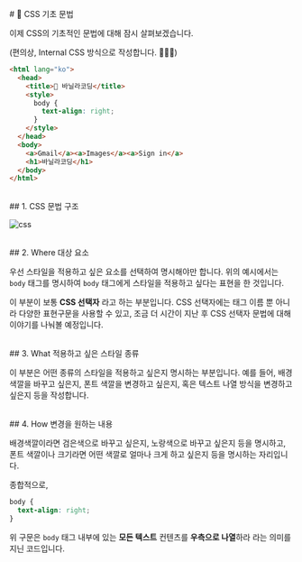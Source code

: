 
<br/>
# 📗 CSS 기초 문법

이제 CSS의 기초적인 문법에 대해 잠시 살펴보겠습니다.

(편의상, Internal CSS 방식으로 작성합니다. 🙇🏻‍♂️)

```html copy showLineNumbers filename="index.html"
<html lang="ko">
  <head>
    <title>🔰 바닐라코딩</title>
    <style>
      body {
        text-align: right;
      }
    </style>
  </head>
  <body>
    <a>Gmail</a><a>Images</a><a>Sign in</a>
    <h1>바닐라코딩</h1>
  </body>
</html>
```

<br/>
## 1. CSS 문법 구조

![css](/images/posts/html-intro/css_01.png)

<br/>
## 2. Where 대상 요소

우선 스타일을 적용하고 싶은 요소를 선택하여 명시해야만 합니다. 위의 예시에서는 `body` 태그를 명시하여 `body` 태그에게 스타일을 적용하고 싶다는 표현을 한 것입니다.

이 부분이 보통 **CSS 선택자** 라고 하는 부분입니다. CSS 선택자에는 태그 이름 뿐 아니라 다양한 표현구문을 사용할 수 있고, 조금 더 시간이 지난 후 CSS 선택자 문법에 대해 이야기를 나눠볼 예정입니다.

<br/>
## 3. What 적용하고 싶은 스타일 종류

이 부분은 어떤 종류의 스타일을 적용하고 싶은지 명시하는 부분입니다. 예를 들어, 배경색깔을 바꾸고 싶은지, 폰트 색깔을 변경하고 싶은지, 혹은 텍스트 나열 방식을 변경하고 싶은지 등을 작성합니다.

<br/>
## 4. How 변경을 원하는 내용

배경색깔이라면 검은색으로 바꾸고 싶은지, 노랑색으로 바꾸고 싶은지 등을 명시하고, 폰트 색깔이나 크기라면 어떤 색깔로 얼마나 크게 하고 싶은지 등을 명시하는 자리입니다.

종합적으로,

```css copy showLineNumbers filename="styles.css"
body {
  text-align: right;
}
```

위 구문은 `body` 태그 내부에 있는 **모든 텍스트** 컨텐츠를 **우측으로 나열**하라 라는 의미를 지닌 코드입니다.

<br/>
<br/>
<br/>
<Giscus
  repo="crwdu/lms-contents-js101"
  repoId="R_kgDOL2ikqQ"
  category="Q&A"
  categoryId="DIC_kwDOL2ikqc4CgSAu"
  mapping="pathname"
  reactionsEnabled="1"
  strict="1"
  emitMetadata="0"
  inputPosition="top"
  theme="preferred_color_scheme"
  lang="ko"
  loading="lazy"
/>
